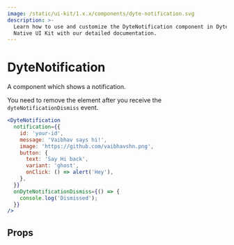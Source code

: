```yaml
---
image: /static/ui-kit/1.x.x/components/dyte-notification.svg
description: >-
  Learn how to use and customize the DyteNotification component in Dyte's React
  Native UI Kit with our detailed documentation.
---
```


# DyteNotification

A component which shows a notification.

You need to remove the element after you receive the `dyteNotificationDismiss`
event.

```jsx
<DyteNotification
  notification={{
    id: 'your-id',
    message: 'Vaibhav says hi!',
    image: 'https://github.com/vaibhavshn.png',
    button: {
      text: 'Say Hi back',
      variant: 'ghost',
      onClick: () => alert('Hey'),
    },
  }}
  onDyteNotificationDismiss={() => {
    console.log('Dismissed');
  }}
/>
```

## Props

<PropsTable of="dyte-notification" />

<head>
  <title>React Native UI Kit DyteNotification</title>
</head>
